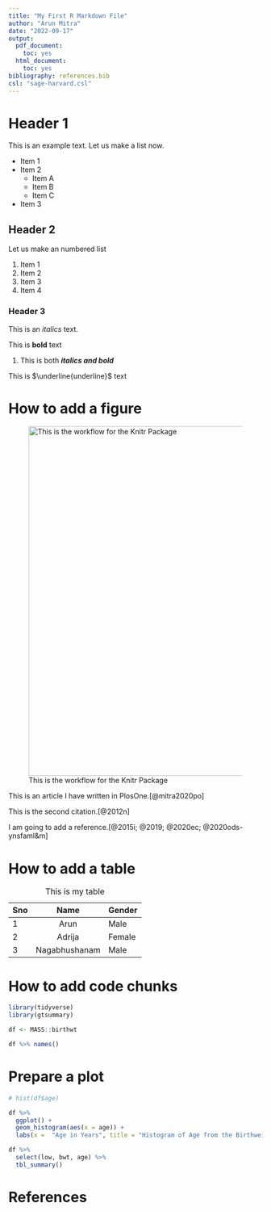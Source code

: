 ```yaml
---
title: "My First R Markdown File"
author: "Arun Mitra"
date: "2022-09-17"
output:
  pdf_document:
    toc: yes
  html_document:
    toc: yes
bibliography: references.bib
csl: "sage-harvard.csl"
---
```


# Header 1

This is an example text. Let us make a list now.

-   Item 1
-   Item 2
    -   Item A
    -   Item B
    -   Item C
-   Item 3

## Header 2

Let us make an numbered list

1.  Item 1
2.  Item 2
3.  Item 3
4.  Item 4

### Header 3

This is an *italics* text.

This is **bold** text

1.  This is both ***italics and bold***

This is $\underline{underline}$ text

# How to add a figure

![This is the workflow for the Knitr Package](fig1.JPG){width="693"}

This is an article I have written in PlosOne.[@mitra2020po]

This is the second citation.[@2012n]

I am going to add a reference.[@2015i; @2019; @2020ec; @2020ods-ynsfaml&m]

# How to add a table

| Sno | Name          | Gender |
|-----|:---------------:|--------|
| 1   | Arun          | Male   |
| 2   | Adrija        | Female |
| 3   | Nagabhushanam | Male   |

: This is my table


# How to add code chunks

```r
library(tidyverse)
library(gtsummary)

df <- MASS::birthwt

df %>% names()
```

# Prepare a plot

```r
# hist(df$age)

df %>% 
  ggplot() +
  geom_histogram(aes(x = age)) +
  labs(x =  "Age in Years", title = "Histogram of Age from the Birthweight Data set from MASS Package", y = "Frequency")
```


```r
df %>% 
  select(low, bwt, age) %>% 
  tbl_summary()
```


# References
